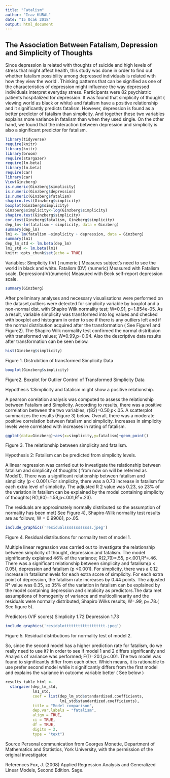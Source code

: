 ---
title: "Fatalism"
author: "Iraz KURAL"
date: "15 Ocak 2018"
output: html_document
---
## The Association Between Fatalism, Depression and Simplicity of Thoughts

Since depression is related with thoughts of suicide and high levels of stress that might affect health, this study was done in order to  find out whether fatalism possibility among depressed individuals is related with how they view the world . Thinking patterns that can be signified as one of the characteristics of depression  might influence the way depressed individuals interpret everyday stress. Participants were 82 psychiatric patients hospitalized for depression. It was found that simplicity of thought ( viewing world as black or white)  and fatalism have a positive relationship and  it significantly predicts fatalism. However, depression is  found as a better predictor of fatalism than simplicity. And  together these two variables explains more variance in fatalism than when they used single. On the other hand,  we found that the interaction between depression and simplicity is also a significant predictor for fatalism.
```{r setup, include=FALSE}
library(tidyverse)
require(knitr)
library(knitr)
library(broom)
require(stargazer)
require(lm.beta)
library(lm.beta)
require(car)
library(car)
View(Ginzberg)
is.numeric(Ginzberg$simplicity)
is.numeric(Ginzberg$depression)
is.numeric(Ginzberg$fatalism)
shapiro.test(Ginzberg$simplicity)
boxplot(Ginzberg$simplicity)
Ginzberg$simplicity<-log(Ginzberg$simplicity)
shapiro.test(Ginzberg$simplicity)
cor.test(Ginzberg$fatalism, Ginzberg$simplicity)
dep_lm<-lm(fatalism ~ simplicity, data = Ginzberg)
summary(dep_lm)
lm1 <- lm(fatalism ~simplicity + depression, data = Ginzberg)
summary(lm1)
dep_lm_std <- lm.beta(dep_lm)
lm1_std <- lm.beta(lm1)
knitr::opts_chunk$set(echo = TRUE)
```
Variables: 
Simplicity (IV) ( numeric )
Measures subject's need to see the world in black and white.
Fatalism (DV) (numeric)
Measured with Fatalism scale.
Depression(IV)(numeric)
Measured with Beck self-report depression scale.


```{r cars}
summary(Ginzberg)
```

After preliminary analyses  and necessary visualisations were performed on the dataset,outliers were detected for simplicity variable by boxplot and a non-normal dist. with Shapiro Wilk normality test; W=0.91, p=1.854e-05. As a result, variable simplicity was transformed into log values and checked with boxplot and histogram in order to see if there is any outliers left and if the normal distribution  acquired after the transformation ( See Figure1 and Figure2). The Shapiro Wilk normality test confirmed the normal distribuion with transformed values; W=0.99,p=0.94. Also the descriptive data results after transformation can be seen below.




```{r pressure, echo=FALSE}
hist(Ginzberg$simplicity)
```

Figure 1. Distrubition of transformed  Simplicity Data

```{r boxplot, echo=FALSE}
boxplot(Ginzberg$simplicity)
```

Figure2. Boxplot for Outlier Control of Transformed Simplicity Data

Hypothesis 1:Simplicity and fatalism might show a positive relationship.

  A pearson corelation analysis was computed to assess the relationship between Fatalism and Simplicity. According to results, there was a positive correlation between the two variables, r(82)=0.50,p<.05. A scatterplot summarizes the results (Figure 3) below. Overall, there was a moderate positive correlation between fatalism and simplicity. Increases in simplicity levels were correlated with increases in rating of fatalism.
```{r correlation, echo=FALSE}
ggplot(data=Ginzberg)+aes(x=simplicity,y=fatalism)+geom_point()
```

Figure 3. The relationship between simplicity and fatalism.
              
Hypothesis 2: Fatalism can be predicted from simplicity levels.

 A linear regression was carried out to investigate the relationship between fatalism and  simplicity of thoughts ( from now on will be referred as Model1). There was a significant relationship between fatalism and simplicity (p < 0.001).For simplicity, there was a 0.73  increase in fatalism  for each extra level of simplicity. The adjusted R 2 value was 0.23, so 23% of the variation in fatalism  can be explained by the model containing simplicity of thoughts( R(1,80)=1.58,p<.001,R²=.23).
 
The residuals are approximately normally distributed so the assumption of normality has been met( See Figure 4), Shapiro-Wilk normality test results are as follows; W = 0.99061, p>.05.

```{r residuals, echo=FALSE}

include_graphics('residualssssssssssss.jpeg')
```
     
Figure 4. Residual distributions for normality test of model 1.

Multiple linear regression was carried out to investigate the relationship between simplicity of thought, depression and fatalism. The model significantly explained 46% of the variance; R(2,79)=.55, p<.001,R²=.46. There was a significant relationship between simplicity and fatalism(p < 0.05), depression and fatalism (p <0.001). For simplicity, there was a 0.12 increase in fatalismnlevels  for each extra score of simplicity. For each extra point of depression, the fatalism rate increases by 0.44 points. The adjusted R² value was 0.35, so 35% of the variation in fatalism can be explained by the model containing depression and simplicity as predictors.The data met assumptions of homogenity of variance and multicollinearity and the residuals were normally distributed, Shapiro Wilks results; W=.99, p=.78.( See figure 5).
      
Predictors	(VIF scores)
Simplicity	1.72
Depression	1.73


```{r residuals1, echo=FALSE}

include_graphics('residplotttttttttttttttttt.jpeg')
```

Figure 5. Residual distributions for normality test of model 2.

So, since the second model has a higher prediction rate for fatalism, do we really need to use it? In order to see if model 1 and 2 differs significantly and Analysis of variance was performed; F(1)=20.1,p<.001. The two model was found to significantly differ from each other. Which means, it is rationable to use prefer second model while it significantly differs from the first model and explains the variance in outcome variable better ( See below )

```{r table, echo=FALSE}

results_table_html <-
  stargazer(dep_lm_std,
            lm1_std,
            coef = list(dep_lm_std$standardized.coefficients,
                        lm1_std$standardized.coefficients),
            title = "Model comparison",
            dep.var.labels = "fatalism",
            align = TRUE,
            ci = TRUE,
            df = TRUE,
            digits = 2,
            type = "text")
```


Source
Personal communication from Georges Monette, Department of Mathematics and Statistics, York University, with the permission of the original investigator.



References
Fox, J. (2008) Applied Regression Analysis and Generalized Linear Models, Second Edition. Sage.
